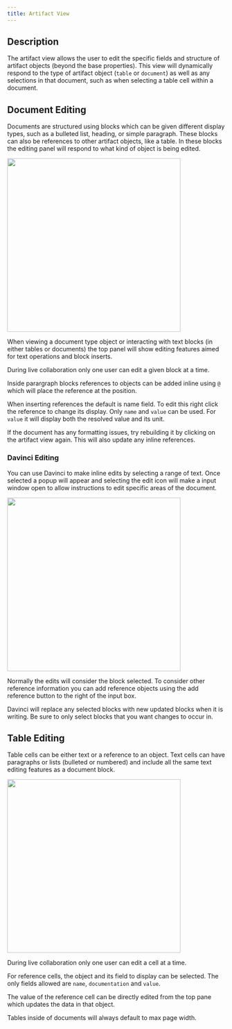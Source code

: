 ```yaml
---
title: Artifact View
---
```


## Description
The artifact view allows the user to edit the specific fields and structure of artifact objects (beyond the base properties). This view will dynamically respond to the type of artifact object (`table` or `document`) as well as any selections in that document, such as when selecting a table cell within a document.


## Document Editing
Documents are structured using blocks which can be given different display types, such as a bulleted list, heading, or simple paragraph. These blocks can also be references to other artifact objects, like a table. In these blocks the editing panel will respond to what kind of object is being edited.

<Frame>
<img height="400" noZoom src="/images/workspace_example_document.jpg" /> 
</Frame>

When viewing a document type object or interacting with text blocks (in either tables or documents) the top panel will show editing features aimed for text operations and block inserts. 

<Note>During live collaboration only one user can edit a given block at a time.</Note>


Inside parargraph blocks references to objects can be added inline using `@` which will place the reference at the position. 

When inserting references the default is name field. To edit this right click the reference to change its display. Only `name` and `value` can be used. For `value` it will display both the resolved value and its unit.

<Warning>If the document has any formatting issues, try rebuilding it by clicking on the artifact view again. This will also update any inline references.</Warning>

### Davinci Editing
You can use Davinci to make inline edits by selecting a range of text. Once selected a popup will appear and selecting the edit icon will make a input window open to allow instructions to edit specific areas of the document.

<Frame>
<img height="400" noZoom src="/images/workspace_example_document_aiEdit.jpg" /> 
</Frame>

Normally the edits will consider the block selected. To consider other reference information you can add reference objects using the add reference button to the right of the input box. 

<Note>Davinci will replace any selected blocks with new updated blocks when it is writing. Be sure to only select blocks that you want changes to occur in.</Note>

## Table Editing
Table cells can be either text or a reference to an object. Text cells can have paragraphs or lists (bulleted or numbered) and include all the same text editing features as a document block. 

<Frame>
<img height="400" noZoom src="/images/workspace_example_table.jpg" /> 
</Frame>

<Note>During live collaboration only one user can edit a cell at a time.</Note>

For reference cells, the object and its field to display can be selected. The only fields allowed are `name`, `documentation` and `value`. 

The value of the reference cell can be directly edited from the top pane which updates the data in that object.

<Info>Tables inside of documents will always default to max page width.</Info>
